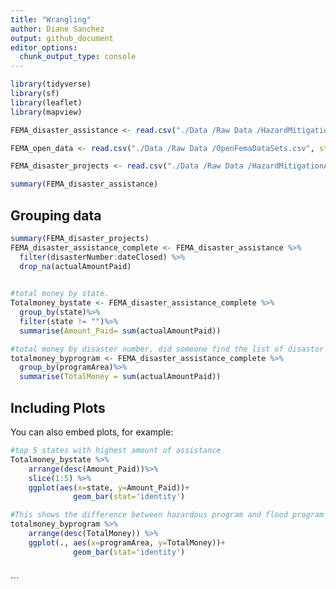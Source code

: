 ```yaml
---
title: "Wrangling"
author: Diane Sanchez 
output: github_document
editor_options: 
  chunk_output_type: console
---
```


```r
library(tidyverse)
library(sf)
library(leaflet)
library(mapview)

FEMA_disaster_assistance <- read.csv("./Data /Raw Data /HazardMitigationAssistanceMitigatedProperties.csv", stringsAsFactors = TRUE)

FEMA_open_data <- read.csv("./Data /Raw Data /OpenFemaDataSets.csv", stringsAsFactors = TRUE)

FEMA_disaster_projects <- read.csv("./Data /Raw Data /HazardMitigationAssistanceProjects.csv", stringsAsFactors = TRUE)

summary(FEMA_disaster_assistance)

```

## Grouping data

```r
summary(FEMA_disaster_projects)
FEMA_disaster_assistance_complete <- FEMA_disaster_assistance %>%
  filter(disasterNumber:dateClosed) %>%
  drop_na(actualAmountPaid)
  

#total money by state.
Totalmoney_bystate <- FEMA_disaster_assistance_complete %>%
  group_by(state)%>%
  filter(state != "")%>%
  summarise(Amount_Paid= sum(actualAmountPaid))

#total money by disaster number, did someone find the list of disastor numbers?
totalmoney_byprogram <- FEMA_disaster_assistance_complete %>%
  group_by(programArea)%>%
  summarise(TotalMoney = sum(actualAmountPaid))


```

## Including Plots

You can also embed plots, for example:

```r

#top 5 states with highest amount of assistance 
Totalmoney_bystate %>% 
    arrange(desc(Amount_Paid))%>%
    slice(1:5) %>%
    ggplot(aes(x=state, y=Amount_Paid))+
              geom_bar(stat='identity')

#This shows the difference between hazardous program and flood program in dollar amounts.  
totalmoney_byprogram %>% 
    arrange(desc(TotalMoney)) %>%
    ggplot(., aes(x=programArea, y=TotalMoney))+
              geom_bar(stat='identity')
  
```


```